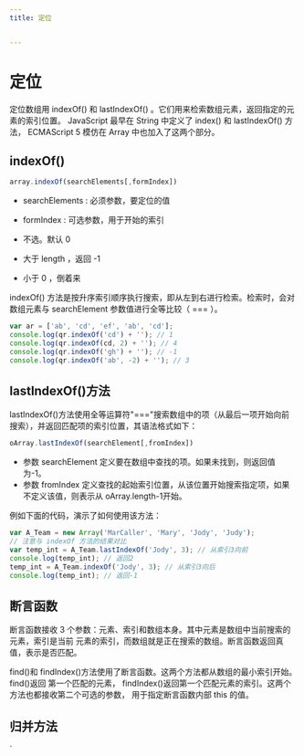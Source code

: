 ```yaml
---
title: 定位


---
```


# 定位

定位数组用 indexOf() 和 lastIndexOf() 。它们用来检索数组元素，返回指定的元素的索引位置。 JavaScript 最早在 String 中定义了 index() 和 lastIndexOf()
方法， ECMAScript 5 模仿在 Array 中也加入了这两个部分。

## indexOf()

```js
array.indexOf(searchElements[,formIndex])
```

- searchElements : 必须参数，要定位的值
- formIndex : 可选参数，用于开始的索引

- 不选。默认 0
- 大于 length ，返回 -1
- 小于 0 ，倒着来

indexOf() 方法是按升序索引顺序执行搜索，即从左到右进行检索。检索时，会对数组元素与 searchElement 参数值进行全等比较（ === ）。

```js
var ar = ['ab', 'cd', 'ef', 'ab', 'cd'];
console.log(qr.indexOf('cd') + ''); // 1
console.log(qr.indexOf(cd, 2) + ''); // 4
console.log(qr.indexOf('gh') + ''); // -1
console.log(qr.indexOf('ab', -2) + ''); // 3
```

## lastIndexOf()方法

lastIndexOf()方法使用全等运算符"==="搜索数组中的项（从最后一项开始向前搜索），并返回匹配项的索引位置，其语法格式如下：

```js
oArray.lastIndexOf(searchElement[,fromIndex])
```

- 参数 searchElement 定义要在数组中查找的项。如果未找到，则返回值为-1。
- 参数 fromIndex 定义查找的起始索引位置，从该位置开始搜索指定项，如果不定义该值，则表示从 oArray.length-1开始。

例如下面的代码，演示了如何使用该方法：

```js
var A_Team = new Array('MarCaller', 'Mary', 'Jody', 'Judy');
// 注意与 indexOf 方法的结果对比
var temp_int = A_Team.lastIndexOf('Jody', 3); // 从索引3向前
console.log(temp_int); // 返回2
temp_int = A_Team.indexOf('Jody', 3); // 从索引3向后
console.log(temp_int); // 返回-1
```

## 断言函数

断言函数接收 3 个参数：元素、索引和数组本身。其中元素是数组中当前搜索的元素，索引是当前 元素的索引，而数组就是正在搜索的数组。断言函数返回真值，表示是否匹配。

find()和 findIndex()方法使用了断言函数。这两个方法都从数组的最小索引开始。 find()返回 第一个匹配的元素， findIndex()返回第一个匹配元素的索引。这两个方法也都接收第二个可选的参数，
用于指定断言函数内部 this 的值。

## 归并方法

`

            